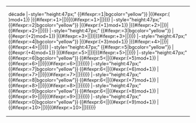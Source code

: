 {| width="160" style="text-align:center; font-size:220%; border-collapse:collapse;"
| style="font-size: 80%;" colspan="2" |décade {{{dc|1}}}
|-style="height:47px;" {{#ifexpr:{{{pt|1}}}={{{1| }}}1|bgcolor="yellow"}}
{{RepDay|{{{d1| }}}1|{{#expr: {{{wd|1}}}   mod7}}|{{#expr:({{{md|1}}}  )mod{{{s|6}}}+1}} |{{#ifexpr:{{{md|1}}}+1>{{{s|6}}}|{{{m2}}}|{{{m1|j}}}}}|{{#ifexpr:{{{md|1}}}+1>{{{s|6}}}|{{{y2}}}|{{{y1|1}}}}}}}
|-style="height:47px;" {{#ifexpr:{{{pt|2}}}={{{1| }}}2|bgcolor="yellow"}}
{{RepDay|{{{d1| }}}2|{{#expr:({{{wd|1}}}+1)mod7}}|{{#expr:({{{md|1}}}+1)mod{{{s|6}}}+1}} |{{#ifexpr:{{{md|1}}}+2>{{{s|6}}}|{{{m2}}}|{{{m1|j}}}}}|{{#ifexpr:{{{md|1}}}+2>{{{s|6}}}|{{{y2}}}|{{{y1|1}}}}}}}
|-style="height:47px;" {{#ifexpr:{{{pt|3}}}={{{1| }}}3|bgcolor="yellow"}}
{{RepDay|{{{d1| }}}3|{{#expr:({{{wd|1}}}+2)mod7}}|{{#expr:({{{md|1}}}+2)mod{{{s|6}}}+1}} |{{#ifexpr:{{{md|1}}}+3>{{{s|6}}}|{{{m2}}}|{{{m1|j}}}}}|{{#ifexpr:{{{md|1}}}+3>{{{s|6}}}|{{{y2}}}|{{{y1|1}}}}}}}
|-style="height:47px;" {{#ifexpr:{{{pt|4}}}={{{1| }}}4|bgcolor="yellow"}}
{{RepDay|{{{d1| }}}4|{{#expr:({{{wd|1}}}+3)mod7}}|{{#expr:({{{md|1}}}+3)mod{{{s|6}}}+1}} |{{#ifexpr:{{{md|1}}}+4>{{{s|6}}}|{{{m2}}}|{{{m1|j}}}}}|{{#ifexpr:{{{md|1}}}+4>{{{s|6}}}|{{{y2}}}|{{{y1|1}}}}}}}
|-style="height:47px;" {{#ifexpr:{{{pt|5}}}={{{1| }}}5|bgcolor="yellow"}}
{{RepDay|{{{d1| }}}5|{{#expr:({{{wd|1}}}+4)mod7}}|{{#expr:({{{md|1}}}+4)mod{{{s|6}}}+1}} |{{#ifexpr:{{{md|1}}}+5>{{{s|6}}}|{{{m2}}}|{{{m1|j}}}}}|{{#ifexpr:{{{md|1}}}+5>{{{s|6}}}|{{{y2}}}|{{{y1|1}}}}}}}
|-style="height:47px;" {{#ifexpr:{{{pt|6}}}={{{1| }}}6|bgcolor="yellow"}}
{{#ifexpr:5<{{{n|7}}}|{{RepDay|{{{d1| }}}6|{{#expr:({{{wd|1}}}+5)mod7}}|{{#expr:({{{md|1}}}+5)mod{{{s|6}}}+1}} |{{#ifexpr:{{{md|1}}}+6>{{{s|6}}}|{{{m2|f}}}|{{{m1}}}}}|{{#ifexpr:{{{md|1}}}+6>{{{s|6}}}|{{{y2|1}}}|{{{y1}}}}}}}}}
|-style="height:47px;" {{#ifexpr:{{{pt|7}}}={{{1| }}}7|bgcolor="yellow"}}
{{#ifexpr:6<{{{n|7}}}|{{RepDay|{{{d1| }}}7|{{#expr:({{{wd|1}}}+6)mod7}}|{{#expr:({{{md|1}}}+6)mod{{{s|6}}}+1}} |{{#ifexpr:{{{md|1}}}+7>{{{s|6}}}|{{{m2|f}}}|{{{m1}}}}}|{{#ifexpr:{{{md|1}}}+7>{{{s|6}}}|{{{y2|1}}}|{{{y1}}}}}}}}}
|-style="height:47px;" {{#ifexpr:{{{pt|8}}}={{{1| }}}8|bgcolor="yellow"}}
{{#ifexpr:6<{{{n|7}}}|{{RepDay|{{{d1| }}}8|{{#expr:({{{wd|1}}}+7)mod7}}|{{#expr:({{{md|1}}}+7)mod{{{s|6}}}+1}} |{{#ifexpr:{{{md|1}}}+8>{{{s|6}}}|{{{m2|f}}}|{{{m1}}}}}|{{#ifexpr:{{{md|1}}}+8>{{{s|6}}}|{{{y2|1}}}|{{{y1}}}}}}}}}
|-style="height:47px;" {{#ifexpr:{{{pt|9}}}={{{1| }}}9|bgcolor="yellow"}}
{{#ifexpr:6<{{{n|7}}}|{{RepDay|{{{d1| }}}9|{{#expr:({{{wd|1}}}+8)mod7}}|{{#expr:({{{md|1}}}+8)mod{{{s|6}}}+1}} |{{#ifexpr:{{{md|1}}}+9>{{{s|6}}}|{{{m2|f}}}|{{{m1}}}}}|{{#ifexpr:{{{md|1}}}+9>{{{s|6}}}|{{{y2|1}}}|{{{y1}}}}}}}}}
|-style="height:47px;" {{#ifexpr:{{{pt|10}}}={{{2|1}}}0|bgcolor="yellow"}}
{{#ifexpr:6<{{{n|7}}}|{{RepDay|{{{d2|1}}}0|{{#expr:({{{wd|1}}}+9)mod7}}|{{#expr:({{{md|1}}}+9)mod{{{s|6}}}+1}} |{{#ifexpr:{{{md|1}}}+10>{{{s|6}}}|{{{m2|f}}}|{{{m1}}}}}|{{#ifexpr:{{{md|1}}}+10>{{{s|6}}}|{{{y2|1}}}|{{{y1}}}}}}}}}
|}<noinclude>{{doc|content=

[[Category:法國共和曆模板|{{PAGENAME}}]]
}}</noinclude>
